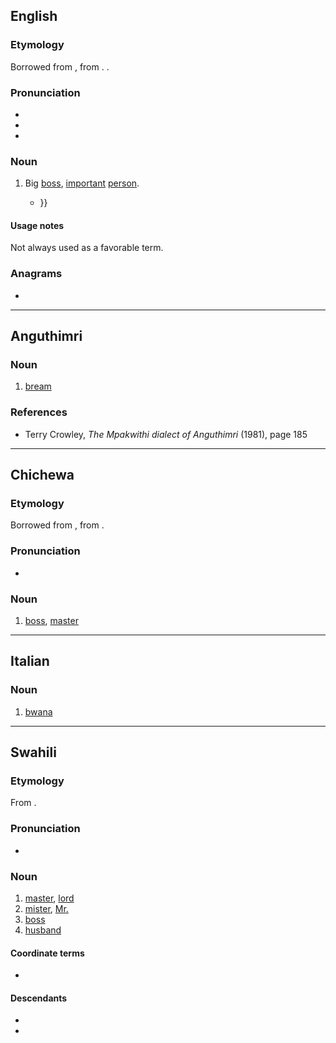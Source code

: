==English==

===Etymology===
Borrowed from {{bor|en|sw|bwana||master}}, from {{der|en|ar|أب|أَبُونَا|our father}}. {{doublet|en|abbot}}.
{{root|en|ar|ء ب و}}

===Pronunciation===
* {{IPA|en|/ˈbwɑːnə/}}
* {{audio|en|LL-Q1860 (eng)-Vealhurl-bwana.wav ‎|Audio (UK)}}
* {{rhymes|en|ɑːnə|s=2}}

===Noun===
{{en-noun}}

# {{lb|en|slang}} Big [[boss]], [[important]] [[person]].
#* {{quote-book|en|year=2005|author={{w|David Foster Wallace}}|title={{w|Consider the Lobster and Other Essays}}|location=New York|publisher=Little, Brown and Company|isbn=9780316156110|page=208|passage=It is Jim C.’s custom always to say ''“Up Simba”'' in a fake-deep '''bwana''' voice as he hefts the camera to his right shoulder {{...}}}}

====Usage notes====
Not always used as a favorable term.

===Anagrams===
* {{anagrams|en|a=aabnw|Waban|ba-wan|bawan|nawab}}

----

==Anguthimri==

===Noun===
{{head|awg|noun}}

# {{lb|awg|Mpakwithi}} [[bream]]

===References===
* Terry Crowley, ''The Mpakwithi dialect of Anguthimri'' (1981), page 185

----

==Chichewa==

===Etymology===
Borrowed from {{bor|ny|sw|bwana||master}}, from {{der|ny|ar|أب|أَبُونَا|our father}}.

===Pronunciation===
* {{ny-IPA|bwána}}

===Noun===
{{ny-noun|bwána|1a}}

# [[boss]], [[master]]

----

==Italian==

===Noun===
{{it-noun|m|#}}

# [[#English|bwana]]

----

==Swahili==

===Etymology===
From {{der|sw|ar|أب|أَبُونَا|our father}}.

===Pronunciation===
* {{audio|sw|Sw-ke-bwana.flac|Audio (Kenya)}}

===Noun===
{{sw-noun|ma}}

# [[master]], [[lord]]
# [[mister]], [[Mr.]]
# [[boss]]
# [[husband]]

====Coordinate terms====
* {{l|sw|bibi}}

====Descendants====
* {{desc|bor=1|ny|bwana}}
* {{desc|bor=1|en|bwana}}